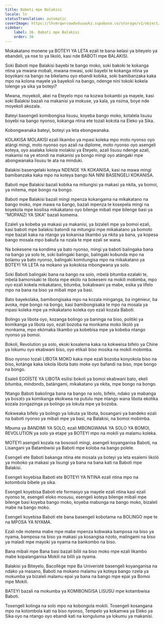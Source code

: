 ```yaml
---
title: Baboti mpe Balakisi
locale: ln
statusTranslation: automatic
coverImage: https://lhvmrqwrcowdvduuaukz.supabase.co/storage/v1/object/public/strapi-uploads/small_cover-educacion-fundamental.webp-2d51a7828a2b1309555be27f7e2a61a0.webp
sidebar:
    label: 36. Baboti mpe Balakisi
    order: 36
---
```

Mokakatano monene ya BOTEYI YA LETA ezali te bana-kelasi ya biteyelo ya ebandeli, ya nse to ya likoló, kasi nde BABOTI mpe BALAKISI.

Soki Baboti mpe Balakisi bayebi te bango moko, soki bakoki te kokanga ntina ya mwana mobali, mwana mwasi, soki bayebi te kokanga ntina ya boyokani na bango na bikelamu oyo ebandi kobika, soki bamibanzaka kaka mpo na kolona mayele ya bayekoli na bango, ndenge nini tokoki kokela lolenge ya sika ya boteyi?

Mwana, moyekoli, akei na Eteyelo mpo na kozwa bokambi ya mayele, kasi soki Balakisi bazali na makanisi ya mokuse, ya kala, ya nsima, boye nde moyekoli akozala.

Bateyi basengeli komibongisa lisusu, koyeba bango moko, kotalela lisusu boyebi na bango nyonso, kokanga ntina ete tozali kokɔta na Eleko ya Sika.

Kobongwanaka bateyi, boteyi ya leta ebongwanaka.

KOLAKISA MOLAKISI ezali likambo ya mpasi koleka mpo moto nyonso oyo atángi mingi, moto nyonso oyo azali na diplome, moto nyonso oyo asengeli koteya, oyo asalaka lokola molakisi ya Eteyelo, azali lisusu ndenge azali, makanisi na ye etondi na makanisi ya bongo mingi oyo atángaki mpe abongwanaka lisusu te ata na minduki.

Balakisi basengelaki koteya NDENGE YA KOKANISA, kasi na mawa mingi bamibanzaka kaka mpo na koteya bango NA NINI BASENGELI KOKANISA.

Baboti mpe Balakisi bazali kobika na mitungisi ya makasi ya nkita, ya bomoi, ya mitema, mpe bongo na bongo.

Baboti mpe Balakisi bazali mingi mpenza kokangama na mikakatano na bango moko, mpe mawa na bango, bazali mpenza te kosepela mingi na koyekola mpe kosilisa mikakatano oyo bilenge mibali mpe bilenge basi ya "MOPANZI YA SIKA" bazali komema.

Ezaleli ya kobeba ya makasi ya makanisi, ya bizaleli mpe ya bomoi ezali, kasi baboti mpe balakisi batondi na mitungisi mpe mikakatano ya bomoto mpe bazali kaka na ntango ya kokanisa likambo ya nkita ya bana, ya kopesa bango mosala mpo bakufa na nzala te mpe ezali se wana.

Na bokesene na kondima ya bato nyonso, mingi ya baboti balingaka bana na bango ya solo te, soki balingaki bango, balingaki kobunda mpo na bolamu ya bato nyonso, balingaki komitungisa mpo na mikakatano ya BOTEYI YA LETA na mokano ya kokokisa mbongwana ya solo.

Soki Baboti balingaki bana na bango na solo, mbelá bitumba ezalaki te, mbelá bamonisaki te libota mpe ekólo na bokeseni na mokili mobimba, mpo oyo ezali kokela mikakatano, bitumba, bokabwani ya mabe, esika ya lifelo mpo na bana na biso ya mibali mpe ya basi.

Bato bayekolaka, bamibongisaka mpo na kozala minganga, ba ingénieur, ba avoka, mpe bongo na bongo, kasi bamibongisaka te mpo na mosala ya mpasi koleka mpe ya mikakatano koleka oyo ezali kozala Baboti.

Bolingo ya libota oyo, kozanga bolingo ya baninga na biso, politiki ya komikanga ya libota oyo, ezali bozoba na monkama moko likoló ya monkama, mpo ekómaka likambo ya kobebisa mpe ya kobeba ntango nyonso ya bomoi.

Bokoli, Revolution ya solo, ekoki kosalema kaka na kokweisa bifelo ya Chine ya lokumu oyo ekabwani biso, oyo etikali biso mosika na mokili mobimba.

Biso nyonso tozali LIBOTA MOKO kaka mpe ezali bozoba konyokola biso na biso, kotánga kaka lokola libota bato moke oyo bafandi na biso, mpe bongo na bongo.

Esaleli EGOÏSTE YA LIBOTA esilisi bokoli ya bomoi ekabwani bato, ekeli bitumba, mindɔndɔ, batángami, mikakatano ya nkita, mpe bongo na bongo.

Ntango Baboti bakolinga bana na bango na solo, bifelo, ndako ya mabanga ya bosɔtɔ ya komikanga ekokwea na putulu mpe ntango wana libota ekotika kozala zongazinga ya bolingo ya lokuta mpe ya bozoba.

Kokweaka bifelo ya bolingo ya lokuta ya libota, bosangani ya bandeko ezali na baboti nyonso ya mibali mpe ya basi, na Balakisi, na bomoi mobimba.

Mbuma ya BANDIMI YA SOLO, ezali MBONGWANA YA SOLO YA BOMOI, REVOLUTION ya solo ya etape ya BOTEYI mpo na mokili ya malamu koleka.

MOTEYI asengeli kozala na bososoli mingi, asengeli koyanganisa Baboti, na Lisangani ya Batambwisi ya Baboti mpe koloba na bango polele.

Esengeli ete Baboti bakanga ntina ete mosala ya boteyi ya leta esalemi likoló ya moboko ya makasi ya lisungi ya bana na bana kati na Baboti mpe Balakisi.

Esengeli koyebisa Baboti ete BOTEYI YA NTINA ezali ntina mpo na kotombola bibele ya sika.

Esengeli koyebisa Baboti ete formasyo ya mayele ezali ntina kasi ezali nyonso te, esengeli eloko mosusu, esengeli koteya bilenge mibali mpe bilenge basi koyeba bango moko, koyeba mabunga na bango moko, bizaleli mabe na bango moko.

Esengeli koyebisa Baboti ete bana basengeli kobotama na BOLINGO mpe te na MPOSA YA NYAMA.

Ezali nde motema mabe mpe mabe mpenza kobwaka bamposa na biso ya nyama, bamposa na biso ya makasi ya kosangisa nzoto, malingami na biso ya maladi mpe mayoki ya nyama na bankombo na biso.

Bana mibali mpe Bana basi bazali bilili na biso moko mpe ezali likambo mabe kopalanganisa Mokili na bilili ya nyama.

Balakisi ya Biteyelo, Bacollège mpe Ba Univeristé basengeli koyanganisa na ndako ya masano, Baboti na mokano malamu ya koteya bango nzela ya mokumba ya bizaleli malamu epai ya bana na bango mpe epai ya Bomoi mpe Mokili.

BATEYI bazali na mokumba ya KOMIBONGISA LISUSU mpe kotambwisa Baboti.

Tosengeli kolinga na solo mpo na kobongola mokili. Tosengeli kosangana mpo na kotombola kati na biso nyonso, Tempelo ya kokamwa ya Eleko ya Sika oyo na ntango oyo ebandi kati na konguluma ya lokumu ya makanisi.


